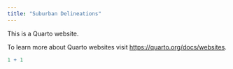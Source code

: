 ```yaml
---
title: "Suburban Delineations"
---
```


This is a Quarto website.

To learn more about Quarto websites visit <https://quarto.org/docs/websites>.

```r
1 + 1
```
